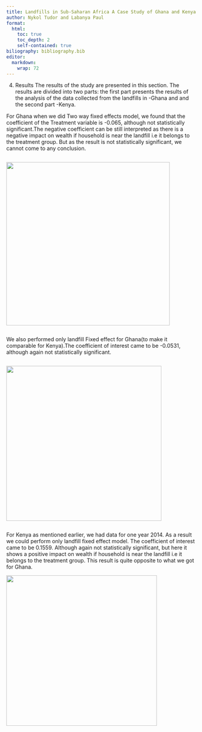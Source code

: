 ```yaml
---
title: Landfills in Sub-Saharan Africa A Case Study of Ghana and Kenya
author: Nykol Tudor and Labanya Paul
format: 
  html: 
    toc: true
    toc_depth: 2
    self-contained: true
biliography: bibliography.bib
editor: 
  markdown: 
    wrap: 72
---
```


4.  Results The results of the study are presented in this section. The
    results are divided into two parts: the first part presents the
    results of the analysis of the data collected from the landfills in
    -Ghana and and the second part -Kenya.

For Ghana when we did Two way fixed effects model, we found that the
coefficient of the Treatment variable is -0.065, although not
statistically significant.The negative coefficient can be still
interpreted as there is a negative impact on wealth if household is near
the landfill i.e it belongs to the treatment group. But as the result is
not statistically significant, we cannot come to any conclusion.

```         
```

![](images/Reg_tableGhanaTWFE.png){width="432"}

```         
```

We also performed only landfill Fixed effect for Ghana(to make it
comparable for Kenya).The coefficient of interest came to be -0.0531,
although again not statistically significant.

```         
```

![](images/Reg_tableGhana.png){width="410"}

```         
```

For Kenya as mentioned earlier, we had data for one year 2014. As a
result we could perform only landfill fixed effect model. The
coefficient of interest came to be 0.1559. Although again not
statistically significant, but here it shows a positive impact on wealth
if household is near the landfill i.e it belongs to the treatment group.
This result is quite opposite to what we got for Ghana.

![](images/Reg_tableKenya.png){width="398"}

```         
```
